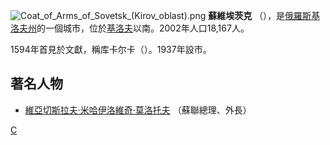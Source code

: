 {{coord|57|35|N|48|57|E|display=title}}
{{Otheruses|苏维埃茨克}}
[[File:Coat_of_Arms_of_Sovetsk_(Kirov_oblast).png|right]]
'''蘇維埃茨克''' （{{lang-ru|'''Сове́тск'''}}），是[[俄羅斯|俄羅斯]][[基洛夫州|基洛夫州]]的一個城市，位於[[基洛夫_(基洛夫州)|基洛夫]]以南。2002年人口18,167人。

1594年首見於文獻，稱库卡尔卡（{{lang|ru|Кукарка}}）。1937年設市。
== 著名人物 ==
* [[維亞切斯拉夫·米哈伊洛維奇·莫洛托夫|維亞切斯拉夫·米哈伊洛維奇·莫洛托夫]] （蘇聯總理、外長）

{{russia-geo-stub}}
{{基洛夫州行政區劃}}

[[Category:基洛夫州城市|С]]